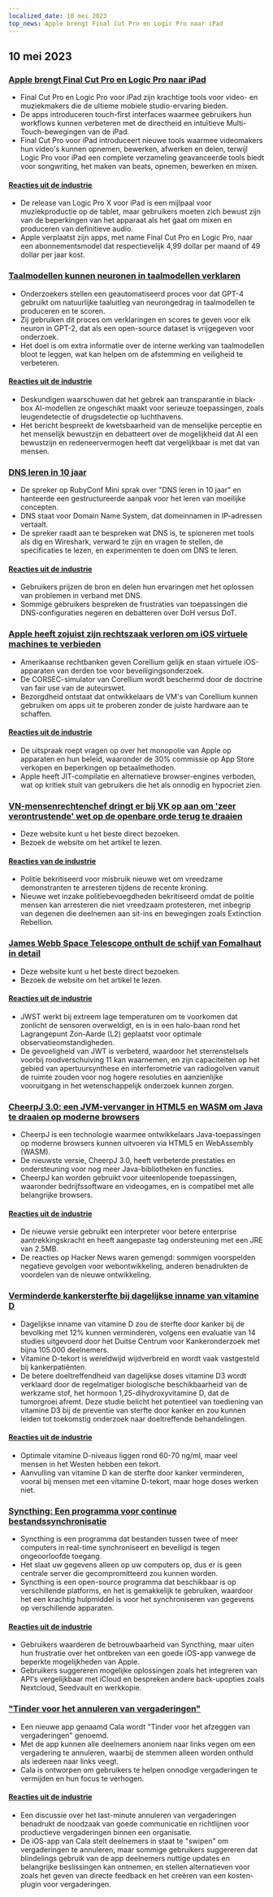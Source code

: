 ```yaml
---
localized_date: 10 mei 2023
top_news: Apple brengt Final Cut Pro en Logic Pro naar iPad
---
```




<CallToAction />

<Steps>

## 10 mei 2023

### [Apple brengt Final Cut Pro en Logic Pro naar iPad](https://www.apple.com/newsroom/2023/05/apple-brings-final-cut-pro-and-logic-pro-to-ipad/)

- Final Cut Pro en Logic Pro voor iPad zijn krachtige tools voor video- en muziekmakers die de ultieme mobiele studio-ervaring bieden.
- De apps introduceren touch-first interfaces waarmee gebruikers hun workflows kunnen verbeteren met de directheid en intuïtieve Multi-Touch-bewegingen van de iPad.
- Final Cut Pro voor iPad introduceert nieuwe tools waarmee videomakers hun video's kunnen opnemen, bewerken, afwerken en delen, terwijl Logic Pro voor iPad een complete verzameling geavanceerde tools biedt voor songwriting, het maken van beats, opnemen, bewerken en mixen.

#### [Reacties uit de industrie](http://news.ycombinator.com/item?id=35873732)

- De release van Logic Pro X voor iPad is een mijlpaal voor muziekproductie op de tablet, maar gebruikers moeten zich bewust zijn van de beperkingen van het apparaat als het gaat om mixen en produceren van definitieve audio.
- Apple verplaatst zijn apps, met name Final Cut Pro en Logic Pro, naar een abonnementsmodel dat respectievelijk 4,99 dollar per maand of 49 dollar per jaar kost.

### [Taalmodellen kunnen neuronen in taalmodellen verklaren](https://openai.com/research/language-models-can-explain-neurons-in-language-models)

- Onderzoekers stellen een geautomatiseerd proces voor dat GPT-4 gebruikt om natuurlijke taaluitleg van neurongedrag in taalmodellen te produceren en te scoren.
- Zij gebruiken dit proces om verklaringen en scores te geven voor elk neuron in GPT-2, dat als een open-source dataset is vrijgegeven voor onderzoek.
- Het doel is om extra informatie over de interne werking van taalmodellen bloot te leggen, wat kan helpen om de afstemming en veiligheid te verbeteren.

#### [Reacties uit de industrie](http://news.ycombinator.com/item?id=35877402)

- Deskundigen waarschuwen dat het gebrek aan transparantie in black-box AI-modellen ze ongeschikt maakt voor serieuze toepassingen, zoals leugendetectie of drugsdetectie op luchthavens.
- Het bericht bespreekt de kwetsbaarheid van de menselijke perceptie en het menselijk bewustzijn en debatteert over de mogelijkheid dat AI een bewustzijn en redeneervermogen heeft dat vergelijkbaar is met dat van mensen.

### [DNS leren in 10 jaar](https://jvns.ca/blog/2023/05/08/new-talk-learning-dns-in-10-years/)

- De spreker op RubyConf Mini sprak over "DNS leren in 10 jaar" en hanteerde een gestructureerde aanpak voor het leren van moeilijke concepten.
- DNS staat voor Domain Name System, dat domeinnamen in IP-adressen vertaalt.
- De spreker raadt aan te bespreken wat DNS is, te spioneren met tools als dig en Wireshark, verward te zijn en vragen te stellen, de specificaties te lezen, en experimenten te doen om DNS te leren.

#### [Reacties uit de industrie](http://news.ycombinator.com/item?id=35870654)

- Gebruikers prijzen de bron en delen hun ervaringen met het oplossen van problemen in verband met DNS.
- Sommige gebruikers bespreken de frustraties van toepassingen die DNS-configuraties negeren en debatteren over DoH versus DoT.

### [Apple heeft zojuist zijn rechtszaak verloren om iOS virtuele machines te verbieden](https://www.techradar.com/news/apple-just-lost-its-lawsuit-trying-to-ban-ios-virtual-machines)

- Amerikaanse rechtbanken geven Corellium gelijk en staan virtuele iOS-apparaten van derden toe voor beveiligingsonderzoek.
- De CORSEC-simulator van Corellium wordt beschermd door de doctrine van fair use van de auteurswet.
- Bezorgdheid ontstaat dat ontwikkelaars de VM's van Corellium kunnen gebruiken om apps uit te proberen zonder de juiste hardware aan te schaffen.

#### [Reacties uit de industrie](http://news.ycombinator.com/item?id=35880466)

- De uitspraak roept vragen op over het monopolie van Apple op apparaten en hun beleid, waaronder de 30% commissie op App Store verkopen en beperkingen op betaalmethoden.
- Apple heeft JIT-compilatie en alternatieve browser-engines verboden, wat op kritiek stuit van gebruikers die het als onnodig en hypocriet zien.

### [VN-mensenrechtenchef dringt er bij VK op aan om 'zeer verontrustende' wet op de openbare orde terug te draaien](https://www.ohchr.org/en/press-releases/2023/04/un-human-rights-chief-urges-uk-reverse-deeply-troubling-public-order-bill)

- Deze website kunt u het beste direct bezoeken.
- Bezoek de website om het artikel te lezen.

#### [Reacties van de industrie](http://news.ycombinator.com/item?id=35871394)

- Politie bekritiseerd voor misbruik nieuwe wet om vreedzame demonstranten te arresteren tijdens de recente kroning.
- Nieuwe wet inzake politiebevoegdheden bekritiseerd omdat de politie mensen kan arresteren die niet vreedzaam protesteren, met inbegrip van degenen die deelnemen aan sit-ins en bewegingen zoals Extinction Rebellion.

### [James Webb Space Telescope onthult de schijf van Fomalhaut in detail](https://skyandtelescope.org/astronomy-news/the-james-webb-space-telescope-reveals-fomalhauts-disk-in-unprecedented-detail/)

- Deze website kunt u het beste direct bezoeken.
- Bezoek de website om het artikel te lezen.

#### [Reacties uit de industrie](http://news.ycombinator.com/item?id=35874704)

- JWST werkt bij extreem lage temperaturen om te voorkomen dat zonlicht de sensoren overweldigt, en is in een halo-baan rond het Lagrangepunt Zon-Aarde (L2) geplaatst voor optimale observatieomstandigheden.
- De gevoeligheid van JWT is verbeterd, waardoor het sterrenstelsels voorbij roodverschuiving 11 kan waarnemen, en zijn capaciteiten op het gebied van apertuursynthese en interferometrie van radiogolven vanuit de ruimte zouden voor nog hogere resoluties en aanzienlijke vooruitgang in het wetenschappelijk onderzoek kunnen zorgen.

### [CheerpJ 3.0: een JVM-vervanger in HTML5 en WASM om Java te draaien op moderne browsers](https://leaningtech.com/announcing-cheerpj-3-0-a-jvm-replacement-in-html5-and-webassembly-to-run-java-applications-and-applets-on-modern-browsers/)

- CheerpJ is een technologie waarmee ontwikkelaars Java-toepassingen op moderne browsers kunnen uitvoeren via HTML5 en WebAssembly (WASM).
- De nieuwste versie, CheerpJ 3.0, heeft verbeterde prestaties en ondersteuning voor nog meer Java-bibliotheken en functies.
- CheerpJ kan worden gebruikt voor uiteenlopende toepassingen, waaronder bedrijfssoftware en videogames, en is compatibel met alle belangrijke browsers.

#### [Reacties uit de industrie](http://news.ycombinator.com/item?id=35873552)

- De nieuwe versie gebruikt een interpreter voor betere enterprise aantrekkingskracht en heeft aangepaste tag ondersteuning met een JRE van 2.5MB.
- De reacties op Hacker News waren gemengd: sommigen voorspelden negatieve gevolgen voor webontwikkeling, anderen benadrukten de voordelen van de nieuwe ontwikkeling.

### [Verminderde kankersterfte bij dagelijkse inname van vitamine D](https://www.dkfz.de/en/presse/pressemitteilungen/2023/dkfz-pm-23-27-Reduced-cancer-mortality-with-daily-vitamin-D-intake.php)

- Dagelijkse inname van vitamine D zou de sterfte door kanker bij de bevolking met 12% kunnen verminderen, volgens een evaluatie van 14 studies uitgevoerd door het Duitse Centrum voor Kankeronderzoek met bijna 105.000 deelnemers.
- Vitamine D-tekort is wereldwijd wijdverbreid en wordt vaak vastgesteld bij kankerpatiënten.
- De betere doeltreffendheid van dagelijkse doses vitamine D3 wordt verklaard door de regelmatiger biologische beschikbaarheid van de werkzame stof, het hormoon 1,25-dihydroxyvitamine D, dat de tumorgroei afremt. Deze studie belicht het potentieel van toediening van vitamine D3 bij de preventie van sterfte door kanker en zou kunnen leiden tot toekomstig onderzoek naar doeltreffende behandelingen.

#### [Reacties uit de industrie](http://news.ycombinator.com/item?id=35876062)

- Optimale vitamine D-niveaus liggen rond 60-70 ng/ml, maar veel mensen in het Westen hebben een tekort.
- Aanvulling van vitamine D kan de sterfte door kanker verminderen, vooral bij mensen met een vitamine D-tekort, maar hoge doses werken niet.

### [Syncthing: Een programma voor continue bestandssynchronisatie](https://syncthing.net/)

- Syncthing is een programma dat bestanden tussen twee of meer computers in real-time synchroniseert en beveiligd is tegen ongeoorloofde toegang.
- Het slaat uw gegevens alleen op uw computers op, dus er is geen centrale server die gecompromitteerd zou kunnen worden.
- Syncthing is een open-source programma dat beschikbaar is op verschillende platforms, en het is gemakkelijk te gebruiken, waardoor het een krachtig hulpmiddel is voor het synchroniseren van gegevens op verschillende apparaten.

#### [Reacties uit de industrie](http://news.ycombinator.com/item?id=35879039)

- Gebruikers waarderen de betrouwbaarheid van Syncthing, maar uiten hun frustratie over het ontbreken van een goede iOS-app vanwege de beperkte mogelijkheden van Apple.
- Gebruikers suggereren mogelijke oplossingen zoals het integreren van API's vergelijkbaar met iCloud en bespreken andere back-upopties zoals Nextcloud, Seedvault en werkkopie.

### ["Tinder voor het annuleren van vergaderingen"](https://meetcala.com/)

- Een nieuwe app genaamd Cala wordt "Tinder voor het afzeggen van vergaderingen" genoemd.
- Met de app kunnen alle deelnemers anoniem naar links vegen om een vergadering te annuleren, waarbij de stemmen alleen worden onthuld als iedereen naar links veegt.
- Cala is ontworpen om gebruikers te helpen onnodige vergaderingen te vermijden en hun focus te verhogen.

#### [Reacties uit de industrie](http://news.ycombinator.com/item?id=35868685)

- Een discussie over het last-minute annuleren van vergaderingen benadrukt de noodzaak van goede communicatie en richtlijnen voor productieve vergaderingen binnen een organisatie.
- De iOS-app van Cala stelt deelnemers in staat te "swipen" om vergaderingen te annuleren, maar sommige gebruikers suggereren dat blindelings gebruik van de app deelnemers nuttige updates en belangrijke beslissingen kan ontnemen, en stellen alternatieven voor zoals het geven van directe feedback en het creëren van een kosten-plugin voor vergaderingen.

</Steps>
